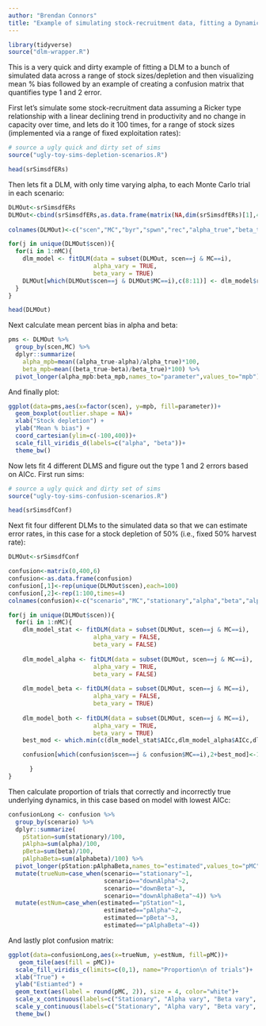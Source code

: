 ```yaml
---
author: "Brendan Connors"
title: "Example of simulating stock-recruitment data, fitting a Dynamic Linear Model to it and summarizing estimation performance"
---
```

  
```r
library(tidyverse)
source("dlm-wrapper.R")
```
This is a very quick and dirty example of fitting a DLM to a bunch of simulated data across a range of stock sizes/depletion and then visualizing mean % bias followed by an example of creating a confusion matrix that quantifies type 1 and 2 error.

First let's simulate some stock-recruitment data assuming a Ricker type relationship with a linear declining trend in productivity and no change in capacity over time, and lets do it 100 times, for a range of stock sizes (implemented via a range of fixed exploitation rates):
  
```r

# source a ugly quick and dirty set of sims
source("ugly-toy-sims-depletion-scenarios.R")

head(srSimsdfERs)
```

Then lets fit a DLM, with only time varying alpha, to each Monte Carlo trial in each scenario:
  
```r
DLMOut<-srSimsdfERs
DLMOut<-cbind(srSimsdfERs,as.data.frame(matrix(NA,dim(srSimsdfERs)[1],4)))
  
colnames(DLMOut)<-c("scen","MC","byr","spwn","rec","alpha_true","beta_true", "alpha", "beta","alpha_se", 'beta_se')

for(j in unique(DLMOut$scen)){
  for(i in 1:nMC){
    dlm_model <- fitDLM(data = subset(DLMOut, scen==j & MC==i),
                        alpha_vary = TRUE,
                        beta_vary = TRUE)
    DLMOut[which(DLMOut$scen==j & DLMOut$MC==i),c(8:11)] <- dlm_model$results[,c(12:15)]
  }
}

head(DLMOut)

```

Next calculate mean percent bias in alpha and beta: 
```r

pms <- DLMOut %>%
  group_by(scen,MC) %>%
  dplyr::summarize(
    alpha_mpb=mean((alpha_true-alpha)/alpha_true)*100,
    beta_mpb=mean((beta_true-beta)/beta_true)*100) %>%
  pivot_longer(alpha_mpb:beta_mpb,names_to="parameter",values_to="mpb")


```

And finally plot:

```r
ggplot(data=pms,aes(x=factor(scen), y=mpb, fill=parameter))+
  geom_boxplot(outlier.shape = NA)+
  xlab("Stock depletion") +
  ylab("Mean % bias") +
  coord_cartesian(ylim=c(-100,400))+
  scale_fill_viridis_d(labels=c("alpha", "beta"))+
  theme_bw() 

```

Now lets fit 4 different DLMS and figure out the type 1 and 2 errors based on AICc. First run sims:

```r

# source a ugly quick and dirty set of sims
source("ugly-toy-sims-confusion-scenarios.R")

head(srSimsdfConf)
```
Next fit four different DLMs to the simulated data so that we can estimate error rates, in this case for a stock depletion of 50% (i.e., fixed 50% harvest rate):  
```r
DLMOut<-srSimsdfConf

confusion<-matrix(0,400,6)
confusion<-as.data.frame(confusion)
confusion[,1]<-rep(unique(DLMOut$scen),each=100)
confusion[,2]<-rep(1:100,times=4)
colnames(confusion)<-c("scenario","MC","stationary","alpha","beta","alphabeta")

for(j in unique(DLMOut$scen)){
  for(i in 1:nMC){
    dlm_model_stat <- fitDLM(data = subset(DLMOut, scen==j & MC==i),
                        alpha_vary = FALSE,
                        beta_vary = FALSE)
    
    dlm_model_alpha <- fitDLM(data = subset(DLMOut, scen==j & MC==i),
                        alpha_vary = TRUE,
                        beta_vary = FALSE)
    
    dlm_model_beta <- fitDLM(data = subset(DLMOut, scen==j & MC==i),
                        alpha_vary = FALSE,
                        beta_vary = TRUE)
    
    dlm_model_both <- fitDLM(data = subset(DLMOut, scen==j & MC==i),
                        alpha_vary = TRUE,
                        beta_vary = TRUE)
    best_mod <- which.min(c(dlm_model_stat$AICc,dlm_model_alpha$AICc,dlm_model_beta$AICc,dlm_model_both$AICc))

    confusion[which(confusion$scen==j & confusion$MC==i),2+best_mod]<-1

      }
}

```

Then calculate proportion of trials that correctly and incorrectly true underlying dynamics, in this case based on model with lowest AICc:

```r
confusionLong <- confusion %>%
  group_by(scenario) %>%
  dplyr::summarize(
    pStation=sum(stationary)/100,
    pAlpha=sum(alpha)/100,
    pBeta=sum(beta)/100,
    pAlphaBeta=sum(alphabeta)/100) %>%
  pivot_longer(pStation:pAlphaBeta,names_to="estimated",values_to="pMC") %>%
  mutate(trueNum=case_when(scenario=="stationary"~1,
                           scenario=="downAlpha"~2,
                           scenario=="downBeta"~3,
                           scenario=="downAlphaBeta"~4)) %>%
  mutate(estNum=case_when(estimated=="pStation"~1,
                           estimated=="pAlpha"~2,
                           estimated=="pBeta"~3,
                           estimated=="pAlphaBeta"~4))  
```

And lastly plot confusion matrix:

```r
ggplot(data=confusionLong,aes(x=trueNum, y=estNum, fill=pMC))+
   geom_tile(aes(fill = pMC))+
  scale_fill_viridis_c(limits=c(0,1), name="Proportion\n of trials")+
  xlab("True") +
  ylab("Estiamted") +
  geom_text(aes(label = round(pMC, 2)), size = 4, color="white")+
  scale_x_continuous(labels=c("Stationary", "Alpha vary", "Beta vary", "Both vary"), breaks=c(1,2,3,4))+
  scale_y_continuous(labels=c("Stationary", "Alpha vary", "Beta vary", "Both vary"), breaks=c(1,2,3,4))+
  theme_bw() 
```
